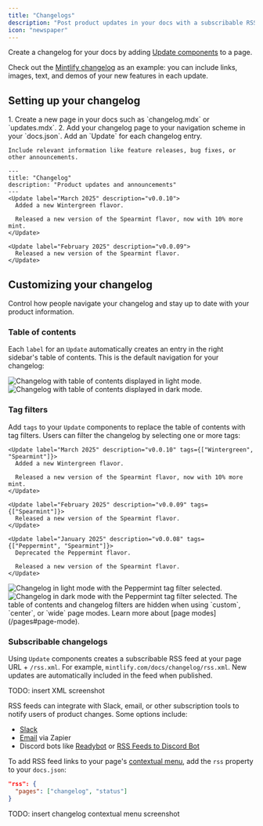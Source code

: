 ```yaml
---
title: "Changelogs"
description: "Post product updates in your docs with a subscribable RSS feed"
icon: "newspaper"
---
```


Create a changelog for your docs by adding [Update components](/components/update) to a page.

Check out the [Mintlify changelog](/changelog) as an example: you can include links, images, text, and demos of your new features in each update.

## Setting up your changelog

<Steps>
  <Step title="Create a page for your changelog">
    1. Create a new page in your docs such as `changelog.mdx` or `updates.mdx`.
    2. Add your changelog page to your navigation scheme in your `docs.json`.
  </Step>
  <Step title="Add Update components to your changelog">
    Add an `Update` for each changelog entry.

    Include relevant information like feature releases, bug fixes, or other announcements.
  </Step>
</Steps>

```mdx Example changelog.mdx
---
title: "Changelog"
description: "Product updates and announcements"
---
<Update label="March 2025" description="v0.0.10">
  Added a new Wintergreen flavor.

  Released a new version of the Spearmint flavor, now with 10% more mint.
</Update>

<Update label="February 2025" description="v0.0.09">
  Released a new version of the Spearmint flavor.
</Update>
```

## Customizing your changelog

Control how people navigate your changelog and stay up to date with your product information.

### Table of contents

Each `label` for an `Update` automatically creates an entry in the right sidebar's table of contents. This is the default navigation for your changelog:

<Frame>
  <img 
    src="/images/changelog-toc-light.png" 
    alt="Changelog with table of contents displayed in light mode." 
    className="block dark:hidden" 
  />
  <img 
    src="/images/changelog-toc-dark.png" 
    alt="Changelog with table of contents displayed in dark mode." 
    className="hidden dark:block" 
  />
</Frame>

### Tag filters

Add `tags` to your `Update` components to replace the table of contents with tag filters. Users can filter the changelog by selecting one or more tags:

```mdx Tag filters example wrap
<Update label="March 2025" description="v0.0.10" tags={["Wintergreen", "Spearmint"]}>
  Added a new Wintergreen flavor.

  Released a new version of the Spearmint flavor, now with 10% more mint.
</Update>

<Update label="February 2025" description="v0.0.09" tags={["Spearmint"]}>
  Released a new version of the Spearmint flavor.
</Update>

<Update label="January 2025" description="v0.0.08" tags={["Peppermint", "Spearmint"]}>
  Deprecated the Peppermint flavor.

  Released a new version of the Spearmint flavor.
</Update>
```

<Frame>
  <img 
    src="/images/changelog-filters-light.png" 
    alt="Changelog in light mode with the Peppermint tag filter selected." 
    className="block dark:hidden" 
  />
  <img 
    src="/images/changelog-filter-dark.png" 
    alt="Changelog in dark mode with the Peppermint tag filter selected." 
    className="hidden dark:block" 
  />
</Frame>

<Tip>
  The table of contents and changelog filters are hidden when using `custom`, `center`, or `wide` page modes. Learn more about [page modes](/pages#page-mode).
</Tip> 

### Subscribable changelogs

Using `Update` components creates a subscribable RSS feed at your page URL + `/rss.xml`. For example, `mintlify.com/docs/changelog/rss.xml`. New updates are automatically included in the feed when published.

<div style={{ border: '2px solid #ff00ff' }}>
  TODO: insert XML screenshot
</div>

RSS feeds can integrate with Slack, email, or other subscription tools to notify users of product changes. Some options include:

* [Slack](https://slack.com/help/articles/218688467-Add-RSS-feeds-to-Slack)
* [Email](https://zapier.com/apps/email/integrations/rss/1441/send-new-rss-feed-entries-via-email) via Zapier
* Discord bots like [Readybot](https://readybot.io) or [RSS Feeds to Discord Bot](https://rss.app/en/bots/rssfeeds-discord-bot)

To add RSS feed links to your page's [contextual menu](ai-ingestion#contextual-menu), add the `rss` property to your `docs.json`:

```json
"rss": {
  "pages": ["changelog", "status"]
}
```
<div style={{ border: '2px solid #ff00ff' }}>
  TODO: insert changelog contextual menu screenshot
</div>
